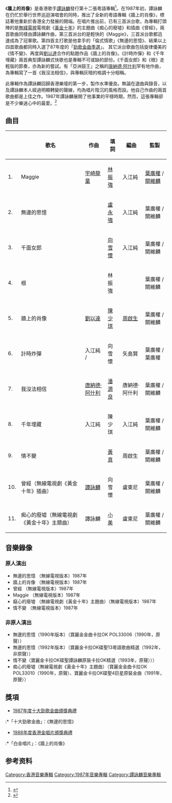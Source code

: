 {{Album infobox | 
|  Name        = 牆上的肖像
|  Type        = [[專輯|專輯]]
|  Artist      = [[譚詠麟|譚詠麟]]
|  Cover       = 牆上的肖像.jpg
|  Background  = 
|  Released    = 1987年1月27日
|  Recorded    = 1986年8月-10月
|  Genre       = [[粵語流行音樂|粵語流行音樂]]
|  Length      = 
|  Label       = [[寶麗金|寶麗金]]
|  Number      =
|  Producer    = [[關維麟|關維麟]]、[[葉廣權|葉廣權]]
|  Reviews     = 
|  Last album  = [[Thunder_Arm|Thunder Arm]]<br />（1986）
|  This album  = '''牆上的肖像'''<br />（1987）
|  Next album  = [[Fantasy|Fantasy]]<br />（1987）
}}

《'''牆上的肖像'''》是香港歌手[[譚詠麟|譚詠麟]]發行第十二張粵語專輯<ref>{{Cite book|title=谭咏麟金曲100|last=孟欣主编|first=|publisher=北京：现代出版社|year=2006.08|isbn=7-80188-737-9|location=|pages=}}</ref>。在1987年初，譚詠麟在仍忙於舉行世界巡迴演唱會的同時，推出了全新的粵語專輯《牆上的肖像》，標誌著他重新於香港全力發展的開端。在唱片推出前，已有三首派台歌，為專輯打頭陣的是[[電視廣播有限公司|無綫電視]]電視劇《[[黃金十年|黃金十年]]》的主題曲《痴心的廢墟》和插曲《曾經》，兩首歌曲同樣由譚詠麟作曲，第三首派台的是輕快的《Maggie》，三首派台歌都迅速成為了冠軍歌。第四首主打歌是他拿手的「倫式情歌」《無邊的思憶》、結果以上 四首歌曲都同時入選了87年度的「[[勁歌金曲季選|勁歌金曲季選]]」。 其它派台歌曲包括旋律優美的《情不變》、再度與[[劉以達|劉以達]]合作的點題作品《牆上的肖像》。《計時炸彈》和《千年埋藏》兩首典型譚詠麟式快歌也是專輯不可或缺的部份。《千面女郎》和《根》走輕版的節奏，亦為新的嘗試。有「亞洲鼓王」之稱的[[唐納德·阿什利|唐納德·阿什利]]罕有地作曲，為專輯寫了一首《我沒法相信》，與專輯灰暗的格調十分相稱。

此專輯作為譚詠麟回歸香港樂壇的第一步，製作水準優良。無論在選曲與錄音，以及譚詠麟本人經過明顯轉變的聲線，均為唱片陰沉的風格而設。他自己作曲的兩首歌曲都是上佳之作。1987年譚詠麟展開了他事業的平穩時期，然而，這張專輯卻是不少樂迷心中的最愛。<ref>{{Cite web|url=http://music.163.com/#/album?id=489694|title=墙上的肖像 网易云音乐|accessdate=2017-05-14|author=|date=|publisher=宝丽金|archive-date=2017-07-27|archive-url=https://web.archive.org/web/20170727190807/http://music.163.com/#/album?id=489694|dead-url=no}}</ref>

== 曲目 ==
{| class="wikitable" width="45%"
|-
!
!歌名
!作曲
!填詞
!編曲
!監製
|-
| 1. || Maggie || [[宇崎龍童|宇崎龍童]] || [[林振強|林振強]] || 入江純 || [[葉廣權|葉廣權]] / [[關維麟|關維麟]]
|-
| 2. || 無邊的思憶 || {{link-ja|網倉一也}} || [[盧永強|盧永強]] || 入江純 || 葉廣權 / 關維麟 
|-
| 3. || 千面女郎 || {{lang|ja|芹澤廣明}} || [[向雪懷|向雪懷]] || 入江純 || 葉廣權 / 關維麟
|-
| 4. || 根 || {{lang|ja|井上德雄}} || 林振強 || {{link-ja|矢島賢}} || 葉廣權 / 關維麟 
|-
| 5. || 牆上的肖像 || [[劉以達|劉以達]] || [[陳少琪|陳少琪]] || [[周啟生|周啟生]] || 葉廣權 / 關維麟 
|-
| 6. || 計時炸彈 || 入江純 / {{lang|ja|入佐竜一}} || 向雪懷 || 矢島賢 || 葉廣權 / 葉廣權
|-
| 7. || 我沒法相信 || [[唐納德·阿什利|唐納德·阿什利]] || [[潘源良|潘源良]] || 唐納德·阿什利 || 葉廣權 / 關維麟
|-
| 8. || 千年埋藏 || 入江純 || 陳少琪 || 入江純 || 葉廣權 / 關維麟 
|-
| 9. || 情不變 || {{le|Randy Goodrum}} || [[黃真|黃真]] || 周啟生 || 葉廣權 / 關維麟 
|-
| 10. || 曾經（無線電視劇《黃金十年》插曲） || [[譚詠麟|譚詠麟]] || 向雪懷 || 盧東尼 || 葉廣權 / 關維麟
|-
| 11. || 痴心的廢墟（無線電視劇《黃金十年》主題曲）|| 譚詠麟 || [[小美|小美]] || 盧東尼 || 葉廣權 / 關維麟
|}

==音樂錄像==
===原人演出===
*無邊的思憶 （無線電視版本）1987年
*牆上的肖像 （無線電視版本）1987年
*曾經 （無線電視版本）1987年
*Maggie （無線電視版本）1987年
*癡心的廢墟 （無線電視劇《黃金十年》主題曲）（無線電視版本）1987年
*情不變 （無線電視版本）1987年

===非原人演出===
*無邊的思憶（1990年版本）（寶麗金金曲卡拉OK POL33006（1990年，原聲））
*無邊的思憶（1992年版本）（寶麗金卡拉OK碟聖13粵語歌曲精選（1992年，非原聲））
*情不變（寶麗金卡拉OK碟聖譚詠麟原裝卡拉OK精選（1993年，原聲）））
*痴心的廢墟（無線電視劇《黃金十年》主題曲）（寶麗金金曲卡拉OK POL33010（1990年，原聲）、寶麗金卡拉OK碟聖4巨星原裝金曲（1991年，原聲））

== 獎項 ==
*[[1987年度十大勁歌金曲得獎名單|1987年度十大勁歌金曲頒獎典禮]]
:*「十大勁歌金曲」：《無邊的思憶》
*[[1988年度香港金唱片頒獎典禮|1988年度香港金唱片頒獎典禮]]
:*「白金唱片」：《牆上的肖像》

== 参考资料 ==
<references />{{譚詠麟}}

[[Category:香港音樂專輯|Category:香港音樂專輯]]
[[Category:1987年音樂專輯|Category:1987年音樂專輯]]
[[Category:譚詠麟音樂專輯|Category:譚詠麟音樂專輯]]